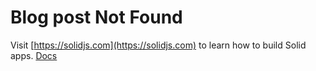 
# Blog post Not Found

Visit [https://solidjs.com](https://solidjs.com) to learn how to build Solid apps. <A href="/docs">Docs</A>
